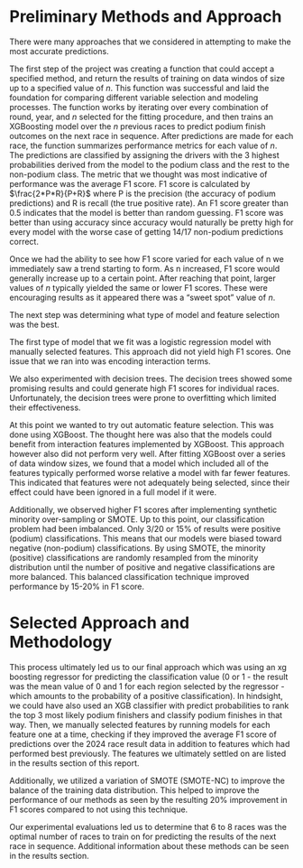 # Preliminary Methods and Approach

There were many approaches that we considered in attempting to make the most accurate predictions.

The first step of the project was creating a function that could accept 
a specified method, 
and return the results of training on data windos of size up to a specified value of $n$. This
function was successful and laid the foundation for comparing different
variable selection and modeling processes. The function works by
iterating over every combination of round, year, and $n$ selected for the fitting procedure, and then trains an XGBoosting model over the $n$ previous races to predict podium finish outcomes on the next race in sequence. After predictions are made for each race, the function summarizes performance metrics for each value of $n$. 
The predictions are classified by assigning the drivers with the 3 highest probabilities
derived from the model to the podium class and the rest to the non-podium class. 
The metric that we thought was most indicative of performance was the average F1 score.
F1 score is calculated by $\frac{2*P*R}{P+R}$ where P is the precision (the accuracy of
podium predictions) and R is recall (the true positive rate). An F1 score greater than
0.5 indicates that the model is better than random guessing. F1 score was better than
using accuracy since accuracy would naturally be pretty high for every model with the worse case
of getting 14/17 non-podium predictions correct. 

Once we had the ability to see how F1 score varied for each value of n we immediately saw a trend
starting to form. As n increased, F1 score would generally increase up to a certain point. After
reaching that point, larger values of $n$ typically yielded the same or lower F1 scores. These were encouraging
results as it appeared there was a "sweet spot" value of $n$.

The next step was determining what type of model and feature selection was the best.

The first type of model that we fit was a logistic regression model with manually selected features.
This approach did not yield high F1 scores. One issue that we ran into was encoding interaction terms.

We also experimented with decision trees. The decision trees showed some promising results and could
generate high F1 scores for individual races. Unfortunately, the decision trees were prone to overfitting which limited their effectiveness.

At this point we wanted to try out automatic feature selection. This was done using XGBoost. The thought here
was also that the models could benefit from interaction features implemented by XGBoost. This approach however also
did not perform very well. After fitting XGBoost over a series of 
data window sizes, we found that a model which included all of the 
features typically performed worse relative a model with far 
fewer features. This indicated that features were not adequately being
selected, since their effect could have been ignored in a full model
if it were. 

Additionally, we observed higher F1 scores after implementing synthetic minority over-sampling or SMOTE.
Up to this point, our classification problem had been imbalanced. Only 3/20 or 15% of results were positive (podium) classifications.
This means that our models were biased toward negative (non-podium) classifications. By using SMOTE, the minority (positive)
classifications are randomly resampled from the minority distribution until the number of positive and negative classifications
are more balanced. This balanced classification technique improved performance by 15-20% in F1 score. 

# Selected Approach and Methodology

This process ultimately led us to our final approach which was using an xg boosting regressor for predicting 
the classification value (0 or 1 - the result was the mean value of 0 and 1 for each region
selected by the regressor - which amounts to the probability of a positive classification). 
In hindsight, we could have also used an XGB classifier with predict probabilities to 
rank the top 3 most likely podium finishers and classify podium finishes in that way. 
Then, we manually selected features by running models for each feature one at a time, checking if they improved the average F1 score of predictions over the 2024 race result data in addition to
features which had performed best previously. 
The features we ultimately settled on are listed in the results section of this report. 

Additionally, we utilized a variation of SMOTE (SMOTE-NC) to improve the balance of the 
training data distribution. This helped to improve the performance of our methods as seen by the resulting 20% improvement in F1 scores compared to not using this technique.

Our experimental evaluations led us to determine that 6 to 8 races was the 
optimal number of races to train on for predicting the results of the next race in 
sequence. Additional information about these methods can be seen in the results section. 

<!--
Logistic regression
Decision trees - overfitting

SMOTE - imbalance classification, only 15% of results were actual positive classification, biased toward negative classifications, improved performance by 15-20% in F1 score
xg_boost - automatically implements interaction features

automatic feature selection did not work well (from xg_boost)

manual forward selection - picking a few features, adding random features until we could no longer improve performance

Final:
manual selection
xg boosting regressor selecting top 3 probabilities 

-->